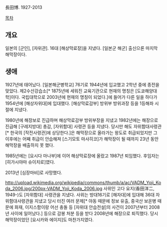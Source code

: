 長田博. 1927-2013

[[목차]]
== 개요 ==
일본의 [군인], [자위관]. 16대 [해상막료장]을 지냈다. [일본군 해군] 출신으론 마지막 해막장이다.
== 생애 ==
1927년에 태어났다. [일본해군병학교] 76기로 1944년에 입교했고 2학년 중에 종전을 맞았다. 제2수산강습소[* 1875년에 세워진 교육기관으로 현재의 명칭은 [도쿄해양대학]이다. 국립대학으로 2003년에 현재의 명칭이 되었다.]에 들어가 다른 일을 하다가 1954년에 [해상자위대]에 입대했다. [해상막료감부] 방위부 방위과장 등을 1등해좌 시절에 지냈다.

1980년에 해장보로 진급하며 해상막료감부 방위부장을 지냈고 1982년에는 해장으로 진급해 [구레지방대] 총감, [자위함대] 사령관 등을 지냈다. 당시만 해도 자위함대사령관[* 한국의 [작전사령관]에 상당한다.]은 해막장으로 올라가는 왕도로 취급되었지만 그 이후에는 어째 취급이 안습해져 [스기모토 마사히코]가 해막장이 될 때까지 23년 동안 해막장을 배출하지 못 했다.

1985년에는 [요시다 마나부]에 이어 해상막료장에 올랐고 1987년 퇴임했다. 후임자는 [히가시야마 슈이치로]였다.

2013년 [심장마비]로 사망했다.

http://upload.wikimedia.org/wikipedia/commons/thumb/a/ac/VADM_Yoji_Koda_2006.jpg/200px-VADM_Yoji_Koda_2006.jpg
사위인 고다 요지(香田洋二, 1949-)도 [자위함대] 사령관을 지냈다. 사위는 방대16기로 [해자대]에 입대해 36대 자위함대사령관을 지냈고 당시 터진 여러 문제[* 야동 때문에 정보 유출, 중국산 보온병 때문에 화재, 이지스함이랑 어선 충돌 등 [자위대 안습전설]의 사건이 2007년부터 2008년 사이에 일어났다.] 등으로 감봉 처분 등을 받다 2008년에 해장으로 퇴직했다. 당시 해막장이었던 [요시카와 에이지]도 마찬가지였다.
